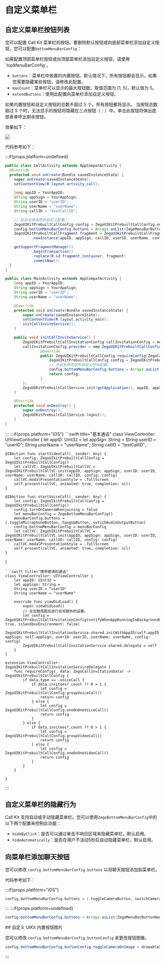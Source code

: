 # 自定义菜单栏

## 自定义菜单栏按钮列表

您可以配置 Call Kit 菜单栏的按钮。要删除默认按钮或向底部菜单栏添加自定义按钮，您可以配置`bottomMenuBarConfig`：

<Note title="说明">
如需配置顶部菜单栏按钮或向顶部菜单栏添加自定义按钮，请使用`topMenuBarConfig`。
</Note>

- `buttons`：菜单栏中放置的内置按钮。默认情况下，所有按钮都会显示。如果您需要隐藏某些按钮，请修改此配置。
- `maxCount`：菜单栏可以显示的最大按钮数，取值范围为 [1, 5]，默认值为 5。
- `extendButtons`：使用此配置向菜单栏添加自定义按钮。

如果内置按钮和自定义按钮的总数不超过 5 个，所有按钮都将显示。
当按钮总数超过 5 个时，无法显示的按钮将隐藏在三点按钮（⋮）中。单击此按钮将弹出底部表单呼出剩余按钮。

效果如下：

<Frame width="256" height="auto" caption="">
  <img src="https://storage.zego.im/sdk-doc/Pics/ZegoUIKit/Flutter/menuBarLimit.gif" />
</Frame>

代码参考如下：

:::if{props.platform=undefined}
<CodeGroup>
```java title="基本通话"
public class CallActivity extends AppCompatActivity {
  @Override
  protected void onCreate(Bundle savedInstanceState) {
    super.onCreate(savedInstanceState);
    setContentView(R.layout.activity_call);

    long appID = YourAppID;
    String appSign = YourAppSign;
    String userID = "userID";
    String userName = "userName";
    String callID = "testCallID";

    // 在此处修改您的自定义配置。
    ZegoUIKitPrebuiltCallConfig config = ZegoUIKitPrebuiltCallConfig.oneOnOneVideoCall();
    config.bottomMenuBarConfig.buttons = Arrays.asList(ZegoMenuBarButtonName.TOGGLE_CAMERA_BUTTON,ZegoMenuBarButtonName.SWITCH_CAMERA_BUTTON, ZegoMenuBarButtonName.HANG_UP_BUTTON,ZegoMenuBarButtonName.TOGGLE_MICROPHONE_BUTTON, ZegoMenuBarButtonName.SWITCH_AUDIO_OUTPUT_BUTTON);
    ZegoUIKitPrebuiltCallFragment fragment = ZegoUIKitPrebuiltCallFragment
            .newInstance(appID, appSign, callID, userID, userName, config);

    getSupportFragmentManager()
            .beginTransaction()
            .replace(R.id.fragment_container, fragment)
            .commitNow();
  }
}
```
```java title="携带邀请的通话"
public class MainActivity extends AppCompatActivity {
    long appID = YourAppID;
    String appSign = YourAppSign;
    String userID = "userID";
    String userName = "userName";

    @Override
    protected void onCreate(Bundle savedInstanceState) {
        super.onCreate(savedInstanceState);
        setContentView(R.layout.activity_main);
        initCallInviteService();
    }

    public void initCallInviteService() {
        ZegoUIKitPrebuiltCallInvitationConfig callInvitationConfig = new ZegoUIKitPrebuiltCallInvitationConfig();
        callInvitationConfig.provider = new ZegoUIKitPrebuiltCallConfigProvider() {
                @Override
                public ZegoUIKitPrebuiltCallConfig requireConfig(ZegoCallInvitationData invitationData) {
                    ZegoUIKitPrebuiltCallConfig config = ZegoUIKitPrebuiltCallConfig.oneOnOneVideoCall();
                    // 在此处修改您的自定义呼叫配置。
                    config.bottomMenuBarConfig.buttons = Arrays.asList(ZegoMenuBarButtonName.TOGGLE_CAMERA_BUTTON,ZegoMenuBarButtonName.SWITCH_CAMERA_BUTTON, ZegoMenuBarButtonName.HANG_UP_BUTTON,ZegoMenuBarButtonName.TOGGLE_MICROPHONE_BUTTON, ZegoMenuBarButtonName.SWITCH_AUDIO_OUTPUT_BUTTON);
                    return config;
                }
        };
        ZegoUIKitPrebuiltCallService.init(getApplication(), appID, appSign, userID, userName,callInvitationConfig);
    }

    @Override
    protected void onDestroy() {
        super.onDestroy();
        ZegoUIKitPrebuiltCallService.logout();
    }
}
```
</CodeGroup>
:::
:::if{props.platform="iOS"}
<CodeGroup>
```swift title="基本通话"
class ViewController: UIViewController {
    let appID: UInt32 = 
    let appSign: String = 
    String userID = "userID";
    String userName = "userName";
    String callID = "testCallID";

    @IBAction func startVideoCall(_ sender: Any) {
        let config: ZegoUIkitPrebuiltCallConfig = ZegoUIkitPrebuiltCallConfig()
        let callVC: ZegoUIKitPrebuiltCallVC = ZegoUIKitPrebuiltCallVC.init(appID, appSign: appSign, userID: userID, userName: userName, callID: callID, config: config)
        callVC.modalPresentationStyle = .fullScreen
        self.present(callVC, animated: true, completion: nil)
    }

    @IBAction func startVoiceCall(_ sender: Any) {
        let config: ZegoUIkitPrebuiltCallConfig = ZegoUIkitPrebuiltCallConfig()
        config.turnOnCameraWhenjoining = false
        let menuBarConfig = ZegoBottomMenuBarConfig()
        menuBarConfig.buttons = [.toggleMicrophoneButton,.hangUpButton,.swtichAudioOutputButton]
        config.bottomMenuBarConfig = menuBarConfig
        let callVC: ZegoUIKitPrebuiltCallVC = ZegoUIKitPrebuiltCallVC.init(appID, appSign: appSign, userID: userID, userName: userName, callID: callID, config: config)
        callVC.modalPresentationStyle = .fullScreen
        self.present(callVC, animated: true, completion: nil)
    }

}
```
```swift title="携带邀请的通话"
class ViewController: UIViewController {
    let appID: UInt32 = 
    let appSign: String = 
    String userID = "userID"
    String userName = "userName"

    override func viewDidLoad() {
        super.viewDidLoad()
        // 在加载视图后进行任何额外的设置。
        let config = ZegoUIKitPrebuiltCallInvitationConfig(notifyWhenAppRunningInBackgroundOrQuit: true, isSandboxEnvironment: false)
        ZegoUIKitPrebuiltCallInvitationService.shared.initWithAppID(self.appID, appSign: self.appSign, userID: userID, userName: userName, config: config)
        ZegoUIKitPrebuiltCallInvitationService.shared.delegate = self
    }
}

extension ViewController: ZegoUIKitPrebuiltCallInvitationServiceDelegate {
    func requireConfig(_ data: ZegoCallInvitationData) -> ZegoUIKitPrebuiltCallConfig {
        if data.type == .voiceCall {
            if data.invitees?.count ?? 0 > 1 {
                let config = ZegoUIKitPrebuiltCallConfig.groupVoiceCall()
                return config
            } else {
                let config = ZegoUIKitPrebuiltCallConfig.oneOnOneVoiceCall()
                return config
            }
        } else {
            if data.invitees?.count ?? 0 > 1 {
                let config = ZegoUIKitPrebuiltCallConfig.groupVideoCall()
                return config
            } else {
                let config = ZegoUIKitPrebuiltCallConfig.oneOnOneVideoCall()
                return config
            }
        }
    }

}
```
</CodeGroup>
:::



## 自定义菜单栏的隐藏行为

Call Kit 支持自动或手动隐藏菜单栏。您可以使用`ZegoBottomMenuBarConfig`中的以下两个配置来控制此功能：

- `hideByClick`：是否可以通过单击不响应区域来隐藏菜单栏，默认启用。
- `hideAutomatically`：是否在用户不活动5秒后自动隐藏菜单栏，默认启用。


## 向菜单栏添加聊天按钮

您可以修改 `config.bottomMenuBarConfig.buttons` 以将聊天按钮添加到菜单栏。

代码参考如下：

:::if{props.platform="iOS"}
```swift
config.bottomMenuBarConfig.buttons = [.toggleCameraButton,.switchCameraButton,.hangUpButton,.toggleMicrophoneButton,.swtichAudioOutputButton, .chatButton]
```
:::
:::if{props.platform=undefined}
```java
config.bottomMenuBarConfig.buttons = Arrays.asList(ZegoMenuBarButtonName.CHAT_BUTTON, ZegoMenuBarButtonName.TOGGLE_CAMERA_BUTTON,ZegoMenuBarButtonName.SWITCH_CAMERA_BUTTON, ZegoMenuBarButtonName.HANG_UP_BUTTON,ZegoMenuBarButtonName.TOGGLE_MICROPHONE_BUTTON, ZegoMenuBarButtonName.SWITCH_AUDIO_OUTPUT_BUTTON);
```

<div>
## 自定义 UIKit 内置按钮图片

您可以修改 `config.bottomMenuBarConfig.buttonConfig` 来更改按钮图像。

```java
config.bottomMenuBarConfig.buttonConfig.toggleCameraOnImage = drawableXXX;
```
</div>
:::
